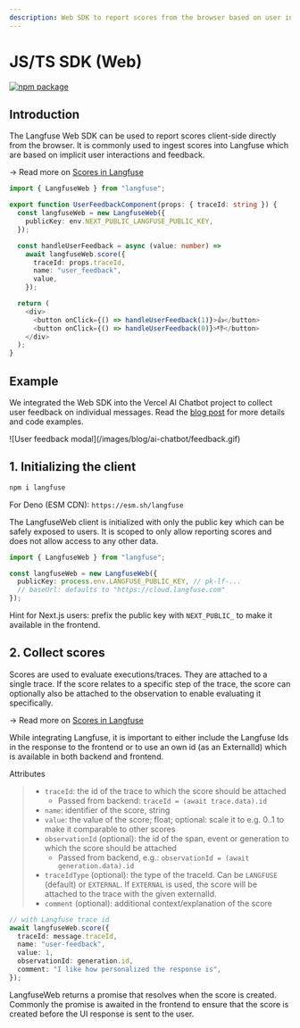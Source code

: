 ```yaml
---
description: Web SDK to report scores from the browser based on user interactions and feedback
---
```



# JS/TS SDK (Web)

[![npm package](https://img.shields.io/npm/v/langfuse?style=flat-square)](https://www.npmjs.com/package/langfuse)

## Introduction

The Langfuse Web SDK can be used to report scores client-side directly from the browser. It is commonly used to ingest scores into Langfuse which are based on implicit user interactions and feedback.

→ Read more on [Scores in Langfuse](/docs/scores)

```typescript {1, 9, 17-18} filename="UserFeedbackComponent.tsx"
import { LangfuseWeb } from "langfuse";

export function UserFeedbackComponent(props: { traceId: string }) {
  const langfuseWeb = new LangfuseWeb({
    publicKey: env.NEXT_PUBLIC_LANGFUSE_PUBLIC_KEY,
  });

  const handleUserFeedback = async (value: number) =>
    await langfuseWeb.score({
      traceId: props.traceId,
      name: "user_feedback",
      value,
    });

  return (
    <div>
      <button onClick={() => handleUserFeedback(1)}>👍</button>
      <button onClick={() => handleUserFeedback(0)}>👎</button>
    </div>
  );
}
```

## Example

We integrated the Web SDK into the Vercel AI Chatbot project to collect user feedback on individual messages. Read the [blog post](/blog/showcase-llm-chatbot) for more details and code examples.

<div className="max-w-2xl overflow-hidden mt-6 rounded-xl shadow-lg ring-1 ring-slate-700">
  ![User feedback modal](/images/blog/ai-chatbot/feedback.gif)
</div>

## 1. Initializing the client

```sh npm2yarn
npm i langfuse
```

For Deno (ESM CDN): `https://esm.sh/langfuse`

The LangfuseWeb client is initialized with only the public key which can be safely exposed to users. It is scoped to only allow reporting scores and does not allow access to any other data.

```typescript filename="frontend.ts"
import { LangfuseWeb } from "langfuse";

const langfuseWeb = new LangfuseWeb({
  publicKey: process.env.LANGFUSE_PUBLIC_KEY, // pk-lf-...
  // baseUrl: defaults to "https://cloud.langfuse.com"
});
```

Hint for Next.js users: prefix the public key with `NEXT_PUBLIC_` to make it available in the frontend.

## 2. Collect scores

Scores are used to evaluate executions/traces. They are attached to a single trace. If the score relates to a specific step of the trace, the score can optionally also be attached to the observation to enable evaluating it specifically.

→ Read more on [Scores in Langfuse](/docs/scores)


<Callout type="info" emoji="ℹ️">
  While integrating Langfuse, it is important to either include the Langfuse Ids
  in the response to the frontend or to use an own id (as an ExternalId) which
  is available in both backend and frontend.
</Callout>

Attributes

> - `traceId`: the id of the trace to which the score should be attached
>   - Passed from backend: `traceId = (await trace.data).id`
> - `name`: identifier of the score, string
> - `value`: the value of the score; float; optional: scale it to e.g. 0..1 to make it comparable to other scores
> - `observationId` (optional): the id of the span, event or generation to which the score should be attached
>   - Passed from backend, e.g.: `observationId = (await generation.data).id`
> - `traceIdType` (optional): the type of the traceId. Can be `LANGFUSE` (default) or `EXTERNAL`. If `EXTERNAL` is used, the score will be attached to the trace with the given externalId.
> - `comment` (optional): additional context/explanation of the score

```typescript filename="frontend.ts"
// with Langfuse trace id
await langfuseWeb.score({
  traceId: message.traceId,
  name: "user-feedback",
  value: 1,
  observationId: generation.id,
  comment: "I like how personalized the response is",
});
```

LangfuseWeb returns a promise that resolves when the score is created. Commonly the promise is awaited in the frontend to ensure that the score is created before the UI response is sent to the user.
